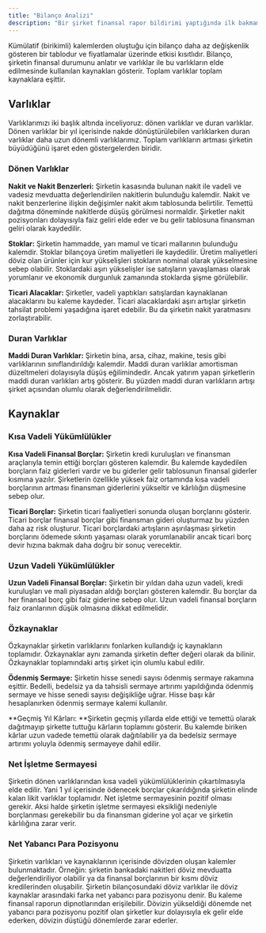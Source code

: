 ```yaml
---
title: "Bilanço Analizi"
description: "Bir şirket finansal rapor bildirimi yaptığında ilk bakmamız gereken tablolar bilanço, gelir tablosu ve nakit akım tablosudur."
---
```


Kümülatif (birikimli) kalemlerden oluştuğu için bilanço daha az değişkenlik gösteren bir tablodur ve fiyatlamalar üzerinde etkisi kısıtlıdır. Bilanço, şirketin finansal durumunu anlatır ve varlıklar ile bu varlıkların elde edilmesinde kullanılan kaynakları gösterir. Toplam varlıklar toplam kaynaklara eşittir.

## **Varlıklar**

Varlıklarımızı iki başlık altında inceliyoruz: dönen varlıklar ve duran varlıklar. Dönen varlıklar bir yıl içerisinde nakde dönüştürülebilen varlıklarken duran varlıklar daha uzun dönemli varlıklarımız. Toplam varlıkların artması şirketin büyüdüğünü işaret eden göstergelerden biridir.

### **Dönen Varlıklar**

**Nakit ve Nakit Benzerleri:** Şirketin kasasında bulunan nakit ile vadeli ve vadesiz mevduatta değerlendirilen nakitlerin bulunduğu kalemdir. Nakit ve nakit benzerlerine ilişkin değişimler nakit akım tablosunda belirtilir. Temettü dağıtma döneminde nakitlerde düşüş görülmesi normaldir. Şirketler nakit pozisyonları dolayısıyla faiz geliri elde eder ve bu gelir tablosuna finansman geliri olarak kaydedilir.

**Stoklar:** Şirketin hammadde, yarı mamul ve ticari mallarının bulunduğu kalemdir. Stoklar bilançoya üretim maliyetleri ile kaydedilir. Üretim maliyetleri döviz olan ürünler için kur yükselişleri stokların nominal olarak yükselmesine sebep olabilir. Stoklardaki aşırı yükselişler ise satışların yavaşlaması olarak yorumlanır ve ekonomik durgunluk zamanında stoklarda şişme görülebilir.

**Ticari Alacaklar:** Şirketler, vadeli yaptıkları satışlardan kaynaklanan alacaklarını bu kaleme kaydeder. Ticari alacaklardaki aşırı artışlar şirketin tahsilat problemi yaşadığına işaret edebilir. Bu da şirketin nakit yaratmasını zorlaştırabilir.

### **Duran Varlıklar**

**Maddi Duran Varlıklar:** Şirketin bina, arsa, cihaz, makine, tesis gibi varlıklarının sınıflandırıldığı kalemdir. Maddi duran varlıklar amortisman düzeltmeleri dolayısıyla düşüş eğilimindedir. Ancak yatırım yapan şirketlerin maddi duran varlıkları artış gösterir. Bu yüzden maddi duran varlıkların artışı şirket açısından olumlu olarak değerlendirilmelidir.

## **Kaynaklar**

### **Kısa Vadeli Yükümlülükler**

**Kısa Vadeli Finansal Borçlar:** Şirketin kredi kuruluşları ve finansman araçlarıyla temin ettiği borçları gösteren kalemdir. Bu kalemde kaydedilen borçların faiz giderleri vardır ve bu giderler gelir tablosunun finansal giderler kısmına yazılır. Şirketlerin özellikle yüksek faiz ortamında kısa vadeli borçlarının artması finansman giderlerini yükseltir ve kârlılığın düşmesine sebep olur.

**Ticari Borçlar:** Şirketin ticari faaliyetleri sonunda oluşan borçlarını gösterir. Ticari borçlar finansal borçlar gibi finansman gideri oluşturmaz bu yüzden daha az risk oluşturur. Ticari borçlardaki artışların aşırılaşması şirketin borçlarını ödemede sıkıntı yaşaması olarak yorumlanabilir ancak ticari borç devir hızına bakmak daha doğru bir sonuç verecektir.

### **Uzun Vadeli Yükümlülükler**

**Uzun Vadeli Finansal Borçlar:** Şirketin bir yıldan daha uzun vadeli, kredi kuruluşları ve mali piyasadan aldığı borçları gösteren kalemdir. Bu borçlar da her finansal borç gibi faiz giderine sebep olur. Uzun vadeli finansal borçların faiz oranlarının düşük olmasına dikkat edilmelidir.

### **Özkaynaklar**

Özkaynaklar şirketin varlıklarını fonlarken kullandığı iç kaynakların toplamıdır. Özkaynaklar aynı zamanda şirketin defter değeri olarak da bilinir. Özkaynaklar toplamındaki artış şirket için olumlu kabul edilir.

**Ödenmiş Sermaye:** Şirketin hisse senedi sayısı ödenmiş sermaye rakamına eşittir. Bedelli, bedelsiz ya da tahsisli sermaye artırımı yapıldığında ödenmiş sermaye ve hisse senedi sayısı değişikliğe uğrar. Hisse başı kâr hesaplanırken ödenmiş sermaye kalemi kullanılır.

\*\*Geçmiş Yıl Kârları: \*\*Şirketin geçmiş yıllarda elde ettiği ve temettü olarak dağıtmayıp şirkette tuttuğu kârların toplamını gösterir. Bu kalemde biriken kârlar uzun vadede temettü olarak dağıtılabilir ya da bedelsiz sermaye artırımı yoluyla ödenmiş sermayeye dahil edilir.

### **Net İşletme Sermayesi**

Şirketin dönen varlıklarından kısa vadeli yükümlülüklerinin çıkartılmasıyla elde edilir. Yani 1 yıl içerisinde ödenecek borçlar çıkarıldığında şirketin elinde kalan likit varlıklar toplamıdır. Net işletme sermayesinin pozitif olması gerekir. Aksi halde şirketin işletme sermayesi eksikliği nedeniyle borçlanması gerekebilir bu da finansman giderine yol açar ve şirketin kârlılığına zarar verir.

### **Net Yabancı Para Pozisyonu**

Şirketin varlıkları ve kaynaklarının içerisinde dövizden oluşan kalemler bulunmaktadır. Örneğin: şirketin bankadaki nakitleri döviz mevduatta değerlendiriliyor olabilir ya da finansal borçlarının bir kısmı döviz kredilerinden oluşabilir. Şirketin bilançosundaki döviz varlıklar ile döviz kaynaklar arasındaki farka net yabancı para pozisyonu denir. Bu kaleme finansal raporun dipnotlarından erişilebilir. Dövizin yükseldiği dönemde net yabancı para pozisyonu pozitif olan şirketler kur dolayısıyla ek gelir elde ederken, dövizin düştüğü dönemlerde zarar ederler.